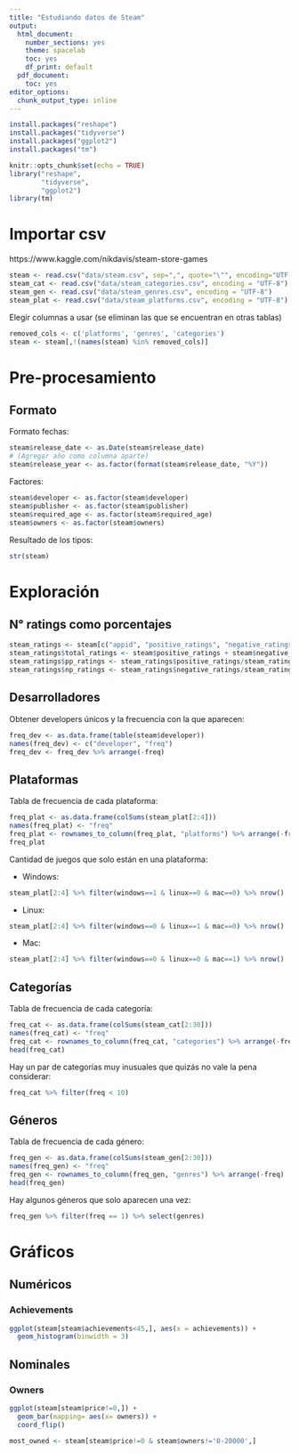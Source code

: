 ```yaml
---
title: "Estudiando datos de Steam"
output:
  html_document: 
    number_sections: yes
    theme: spacelab
    toc: yes
    df_print: default
  pdf_document:
    toc: yes
editor_options: 
  chunk_output_type: inline
---
```


```r
install.packages("reshape")
install.packages("tidyverse")
install.packages("ggplot2")
install.packages("tm")
```

```r
knitr::opts_chunk$set(echo = TRUE)
library("reshape", 
        "tidyverse",
        "ggplot2")
library(tm)
```


# Importar csv

https://www.kaggle.com/nikdavis/steam-store-games

```r
steam <- read.csv("data/steam.csv", sep=",", quote="\"", encoding="UTF-8")
steam_cat <- read.csv("data/steam_categories.csv", encoding = "UTF-8")
steam_gen <- read.csv("data/steam_genres.csv", encoding = "UTF-8")
steam_plat <- read.csv("data/steam_platforms.csv", encoding = "UTF-8")
```

Elegir columnas a usar (se eliminan las que se encuentran en otras tablas)

```r
removed_cols <- c('platforms', 'genres', 'categories')
steam <- steam[,!(names(steam) %in% removed_cols)]
```

# Pre-procesamiento

## Formato

Formato fechas:
```r
steam$release_date <- as.Date(steam$release_date)
# (Agregar año como columna aparte)
steam$release_year <- as.factor(format(steam$release_date, "%Y"))
```

Factores:
```r
steam$developer <- as.factor(steam$developer)
steam$publisher <- as.factor(steam$publisher)
steam$required_age <- as.factor(steam$required_age)
steam$owners <- as.factor(steam$owners)
```

Resultado de los tipos:

```r
str(steam)
```


# Exploración

## N° ratings como porcentajes

```r
steam_ratings <- steam[c("appid", "positive_ratings", "negative_ratings")]
steam_ratings$total_ratings <- steam$positive_ratings + steam$negative_ratings
steam_ratings$pp_ratings <- steam_ratings$positive_ratings/steam_ratings$total_ratings
steam_ratings$np_ratings <- steam_ratings$negative_ratings/steam_ratings$total_ratings
```

## Desarrolladores

Obtener developers únicos y la frecuencia con la que aparecen:

```r
freq_dev <- as.data.frame(table(steam$developer))
names(freq_dev) <- c("developer", "freq")
freq_dev <- freq_dev %>% arrange(-freq)
```

## Plataformas

Tabla de frecuencia de cada plataforma:

```r
freq_plat <- as.data.frame(colSums(steam_plat[2:4]))
names(freq_plat) <- "freq"
freq_plat <- rownames_to_column(freq_plat, "platforms") %>% arrange(-freq)
freq_plat
```

Cantidad de juegos que solo están en una plataforma:

- Windows:
```r
steam_plat[2:4] %>% filter(windows==1 & linux==0 & mac==0) %>% nrow()
```
- Linux:
```r
steam_plat[2:4] %>% filter(windows==0 & linux==1 & mac==0) %>% nrow()
```
- Mac: 
```r
steam_plat[2:4] %>% filter(windows==0 & linux==0 & mac==1) %>% nrow()
```

## Categorías

Tabla de frecuencia de cada categoría:

```r
freq_cat <- as.data.frame(colSums(steam_cat[2:30]))
names(freq_cat) <- "freq"
freq_cat <- rownames_to_column(freq_cat, "categories") %>% arrange(-freq)
head(freq_cat)
```

Hay un par de categorías muy inusuales que quizás no vale la pena considerar:

```r
freq_cat %>% filter(freq < 10)
```


## Géneros

Tabla de frecuencia de cada género:

```r
freq_gen <- as.data.frame(colSums(steam_gen[2:30]))
names(freq_gen) <- "freq"
freq_gen <- rownames_to_column(freq_gen, "genres") %>% arrange(-freq)
head(freq_gen)
```

Hay algunos géneros que solo aparecen una vez:

```r
freq_gen %>% filter(freq == 1) %>% select(genres)
```


# Gráficos

## Numéricos

### Achievements

```r
ggplot(steam[steam$achievements<45,], aes(x = achievements)) +
  geom_histogram(binwidth = 3)
```

## Nominales

### Owners

```r
ggplot(steam[steam$price!=0,]) +
  geom_bar(mapping= aes(x= owners)) +
  coord_flip()
```

```r
most_owned <- steam[steam$price!=0 & steam$owners!='0-20000',]
```

